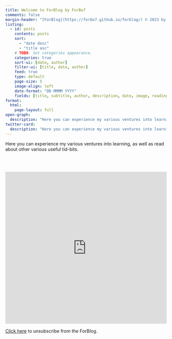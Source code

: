 ```yaml
---
title: Welcome to ForBlog by ForBo7
comments: false
margin-header: "[ForBlog](https://forbo7.github.io/forblog/) © 2023 by [Salman Naqvi](https://forbo7.github.io/about.html) is licensed under [CC BY-NC 4.0](https://creativecommons.org/licenses/by-nc/4.0/?ref=chooser-v1)"
listing:
  - id: posts
    contents: posts
    sort: 
      - "date desc"
      - "title asc"
    # TODO: Set categories appearance.  
    categories: true
    sort-ui: [date, author]
    filter-ui: [title, date, author]
    feed: true
    type: default
    page-size: 5
    image-align: left
    date-format: "DD MMMM YYYY"
    fields: [title, subtitle, author, description, date, image, reading-time]
format:
  html:
    page-layout: full
open-graph:
  description: "Here you can experience my various ventures into learning, as well as read about other various useful tid-bits."
twitter-card:
  description: "Here you can experience my various ventures into learning, as well as read about other various useful tid-bits."
---
```


Here you can experience my various ventures into learning, as well as read about other various useful tid-bits.

<br></br>

:::{#posts}
:::

<iframe src="https://docs.google.com/forms/d/e/1FAIpQLSfjkZ_LRy1pXna0cDuvfH9lflySyxTaBAMozJTfKtwWG0m5bA/viewform?embedded=true" width="100%" height="475vh"
frameborder="0" marginheight="0" marginwidth="0">Loading…</iframe>


[Click here](../unsubscribe.qmd) to unsubscribe from the ForBlog.
